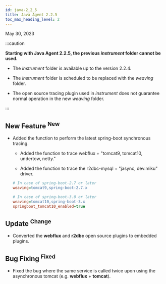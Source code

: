 ```yaml
---
id: java-2_2_5
title: Java Agent 2.2.5
toc_max_heading_level: 2
---
```


May 30, 2023

:::caution

**Starting with Java Agent 2.2.5, the previous _instrument_ folder cannot be used.**

-   The _instrument_ folder is available up to the version 2.2.4.

-   The _instrument_ folder is scheduled to be replaced with the _weaving_ folder.

-   The open source tracing plugin used in _instrument_ does not guarantee normal operation in the new _weaving_ folder.

:::

## New Feature <sup><Status>New</Status></sup>

-   Added the function to perform the latest spring-boot synchronous tracing.

    -   Added the function to trace webflux + "tomcat9, tomcat10, undertow, netty."

    -   Added the function to trace the r2dbc-mysql + "jasync, dev.miku" driver.

    ```ini title='whatap.conf'
    # In case of spring-boot-2.7 or later
    weaving=tomcat9,spring-boot-2.7.x

    # In case of spring-boot-3.0 or later
    weaving=tomcat10,spring-boot-3.x
    springboot_tomcat10_enabled=true
    ```

## Update <sup><Status>Change</Status></sup>

-   Converted the **webflux** and **r2dbc** open source plugins to embedded plugins.

## Bug Fixing <sup><Status>Fixed</Status></sup>

-   Fixed the bug where the same service is called twice upon using the asynchronous tomcat (e.g. **webflux** + **tomcat**).
